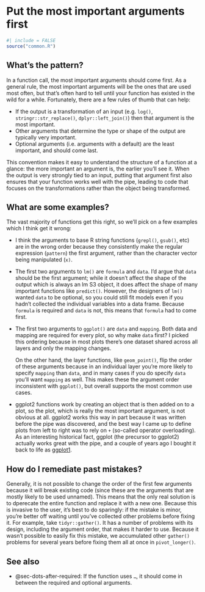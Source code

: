 # Put the most important arguments first {#sec-important-args-first}

```r
#| include = FALSE
source("common.R")
```

## What's the pattern?

In a function call, the most important arguments should come first.
As a general rule, the most important arguments will be the ones that are used most often, but that's often hard to tell until your function has existed in the wild for a while.
Fortunately, there are a few rules of thumb that can help:

-   If the output is a transformation of an input (e.g. `log()`, `stringr::str_replace()`, `dplyr::left_join()`) then that argument is the most important.
-   Other arguments that determine the type or shape of the output are typically very important.
-   Optional arguments (i.e. arguments with a default) are the least important, and should come last.

This convention makes it easy to understand the structure of a function at a glance: the more important an argument is, the earlier you'll see it.
When the output is very strongly tied to an input, putting that argument first also ensures that your function works well with the pipe, leading to code that focuses on the transformations rather than the object being transformed.

## What are some examples?

The vast majority of functions get this right, so we'll pick on a few examples which I think get it wrong:

-   I think the arguments to base R string functions (`grepl()`, `gsub()`, etc) are in the wrong order because they consistently make the regular expression (`pattern`) the first argument, rather than the character vector being manipulated (`x)`.

-   The first two arguments to `lm()` are `formula` and `data`.
    I'd argue that `data` should be the first argument; while it doesn't affect the shape of the output which is always an lm S3 object, it does affect the shape of many important functions like `predict()`.
    However, the designers of `lm()` wanted `data` to be optional, so you could still fit models even if you hadn't collected the individual variables into a data frame.
    Because `formula` is required and `data` is not, this means that `formula` had to come first.

-   The first two arguments to `ggplot()` are `data` and `mapping`.
    Both data and mapping are required for every plot, so why make `data` first?
    I picked this ordering because in most plots there's one dataset shared across all layers and only the mapping changes.

    On the other hand, the layer functions, like `geom_point()`, flip the order of these arguments because in an individual layer you're more likely to specify `mapping` than `data`, and in many cases if you do specify `data` you'll want `mapping` as well.
    This makes these the argument order inconsistent with `ggplot()`, but overall supports the most common use cases.

-   ggplot2 functions work by creating an object that is then added on to a plot, so the plot, which is really the most important argument, is not obvious at all.
    ggplot2 works this way in part because it was written before the pipe was discovered, and the best way I came up to define plots from left to right was to rely on `+` (so-called operator overloading).
    As an interesting historical fact, ggplot (the precursor to ggplot2) actually works great with the pipe, and a couple of years ago I bought it back to life as [ggplot1](https://github.com/hadley/ggplot1).

## How do I remediate past mistakes?

Generally, it is not possible to change the order of the first few arguments because it will break existing code (since these are the arguments that are mostly likely to be used unnamed).
This means that the only real solution is to dperecate the entire function and replace it with a new one.
Because this is invasive to the user, it's best to do sparingly: if the mistake is minor, you're better off waiting until you've collected other problems before fixing it.
For example, take `tidyr::gather()`.
It has a number of problems with its design, including the argument order, that makes it harder to use.
Because it wasn't possible to easily fix this mistake, we accumulated other `gather()` problems for several years before fixing them all at once in `pivot_longer()`.

## See also

-   @sec-dots-after-required: If the function uses `…`, it should come in between the required and optional arguments.
